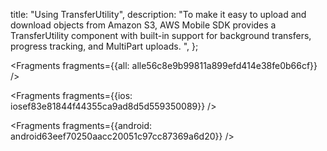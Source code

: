   title: "Using TransferUtility",
  description: "To make it easy to upload and download objects from Amazon S3, AWS Mobile SDK provides a TransferUtility component with built-in support for background transfers, progress tracking, and MultiPart uploads. ",
};






<Fragments fragments={{all: alle56c8e9b99811a899efd414e38fe0b66cf}} />




<Fragments fragments={{ios: iosef83e81844f44355ca9ad8d5d559350089}} />



<Fragments fragments={{android: android63eef70250aacc20051c97cc87369a6d20}} />

